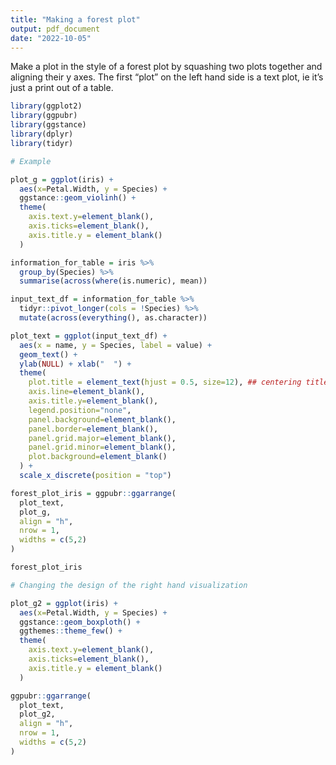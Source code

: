 ```yaml
---
title: "Making a forest plot"
output: pdf_document
date: "2022-10-05"
---
```


Make a plot in the style of a forest plot by squashing two plots together and aligning their y axes. The first “plot” on the left hand side is a text plot, ie it’s just a print out of a table. 

```r
library(ggplot2)
library(ggpubr)
library(ggstance)
library(dplyr)
library(tidyr)

# Example

plot_g = ggplot(iris) +
  aes(x=Petal.Width, y = Species) +
  ggstance::geom_violinh() +
  theme(
    axis.text.y=element_blank(),
    axis.ticks=element_blank(),
    axis.title.y = element_blank()
  )

information_for_table = iris %>% 
  group_by(Species) %>% 
  summarise(across(where(is.numeric), mean))

input_text_df = information_for_table %>%
  tidyr::pivot_longer(cols = !Species) %>%
  mutate(across(everything(), as.character))

plot_text = ggplot(input_text_df) +
  aes(x = name, y = Species, label = value) +
  geom_text() +
  ylab(NULL) + xlab("  ") +
  theme(
    plot.title = element_text(hjust = 0.5, size=12), ## centering title on text
    axis.line=element_blank(),
    axis.title.y=element_blank(),
    legend.position="none",
    panel.background=element_blank(),
    panel.border=element_blank(),
    panel.grid.major=element_blank(),
    panel.grid.minor=element_blank(),
    plot.background=element_blank()
  ) +
  scale_x_discrete(position = "top")

forest_plot_iris = ggpubr::ggarrange(
  plot_text, 
  plot_g, 
  align = "h", 
  nrow = 1, 
  widths = c(5,2)
)

forest_plot_iris

# Changing the design of the right hand visualization

plot_g2 = ggplot(iris) +
  aes(x=Petal.Width, y = Species) +
  ggstance::geom_boxploth() +
  ggthemes::theme_few() +
  theme(
    axis.text.y=element_blank(),
    axis.ticks=element_blank(),
    axis.title.y = element_blank()
  )

ggpubr::ggarrange(
  plot_text, 
  plot_g2, 
  align = "h", 
  nrow = 1, 
  widths = c(5,2)
)
```

